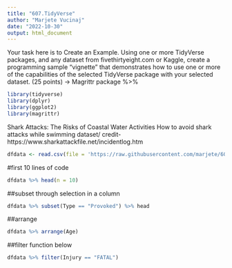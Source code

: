 ```yaml
---
title: "607.TidyVerse"
author: "Marjete Vucinaj"
date: "2022-10-30"
output: html_document
---
```


Your task here is to Create an Example.  Using one or more TidyVerse packages, and any dataset from fivethirtyeight.com or Kaggle, create a programming sample “vignette” that demonstrates how to use one or more of the capabilities of the selected TidyVerse package with your selected dataset. (25 points) -> Magrittr package %>% 

```r
library(tidyverse)
library(dplyr)
library(ggplot2)
library(magrittr)
```

Shark Attacks: The Risks of Coastal Water Activities
How to avoid shark attacks while swimming
dataset/ credit- https://www.sharkattackfile.net/incidentlog.htm

```r
dfdata <- read.csv(file = 'https://raw.githubusercontent.com/marjete/607-APIs/main/GSAF5.xls.csv', header = TRUE)
```

#first 10 lines of code
```r
dfdata %>% head(n = 10)
```

##subset through selection in a column
```r
dfdata %>% subset(Type == "Provoked") %>% head
```

##arrange
```r
dfdata %>% arrange(Age)
```


##filter function below

```r
dfdata %>% filter(Injury == "FATAL") 
```


